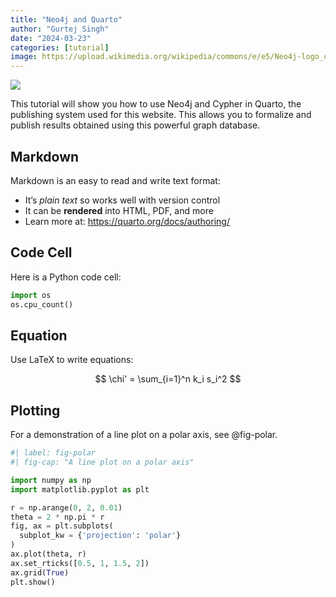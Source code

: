```yaml
---
title: "Neo4j and Quarto"
author: "Gurtej Singh"
date: "2024-03-23"
categories: [tutorial]
image: https://upload.wikimedia.org/wikipedia/commons/e/e5/Neo4j-logo_color.png
---
```


![](https://upload.wikimedia.org/wikipedia/commons/e/e5/Neo4j-logo_color.png)

This tutorial will show you how to use Neo4j and Cypher in Quarto, the publishing system used for this website.
This allows you to formalize and publish results obtained using this powerful graph database.

## Markdown

Markdown is an easy to read and write text format:

- It's _plain text_ so works well with version control
- It can be **rendered** into HTML, PDF, and more
- Learn more at: <https://quarto.org/docs/authoring/>

## Code Cell

Here is a Python code cell:

```python
import os
os.cpu_count()
```

## Equation

Use LaTeX to write equations:

$$
\chi' = \sum_{i=1}^n k_i s_i^2
$$

## Plotting

For a demonstration of a line plot on a polar axis, see @fig-polar.

```python
#| label: fig-polar
#| fig-cap: "A line plot on a polar axis"

import numpy as np
import matplotlib.pyplot as plt

r = np.arange(0, 2, 0.01)
theta = 2 * np.pi * r
fig, ax = plt.subplots(
  subplot_kw = {'projection': 'polar'} 
)
ax.plot(theta, r)
ax.set_rticks([0.5, 1, 1.5, 2])
ax.grid(True)
plt.show()
```
